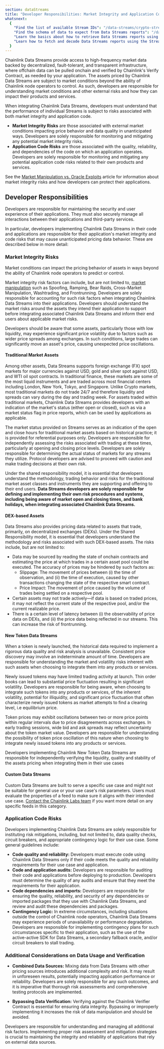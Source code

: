 ```yaml
---
section: dataStreams
title: "Developer Responsibilities: Market Integrity and Application Code Risks"
whatsnext:
  {
    "Find the list of available Stream IDs": "/data-streams/crypto-streams",
    "Find the schema of data to expect from Data Streams reports": "/data-streams/reference/report-schema",
    "Learn the basics about how to retrieve Data Streams reports using the Streams Trade implementation": "/data-streams/getting-started",
    "Learn how to fetch and decode Data Streams reports using the Streams Direct API": "/data-streams/tutorials/streams-direct/streams-direct-api",
  }
---
```



<DataStreams section="dsNotes" />

Chainlink Data Streams provide access to high-frequency market data backed by decentralized, fault-tolerant, and transparent infrastructure, where offchain data can be pulled onchain and verified by Chainlink's Verify Contract, as needed by your application. The assets priced by Chainlink Data Streams are subject to market conditions beyond the ability of Chainlink node operators to control. As such, developers are responsible for understanding market conditions and other external risks and how they can impact their products and services.

When integrating Chainlink Data Streams, developers must understand that the performance of individual Streams is subject to risks associated with both market integrity and application code.

- **Market Integrity Risks** are those associated with external market conditions impacting price behavior and data quality in unanticipated ways. Developers are solely responsible for monitoring and mitigating any potential market integrity risks.
- **Application Code Risks** are those associated with the quality, reliability, and dependencies of the code on which an application operates. Developers are solely responsible for monitoring and mitigating any potential application code risks related to their own products and services.

See the [Market Manipulation vs. Oracle Exploits](https://chain.link/education-hub/market-manipulation-vs-oracle-exploits) article for information about market integrity risks and how developers can protect their applications.

## Developer Responsibilities

Developers are responsible for maintaining the security and user experience of their applications. They must also securely manage all interactions between their applications and third-party services.

In particular, developers implementing Chainlink Data Streams in their code and applications are responsible for their application's market integrity and code risks that may cause unanticipated pricing data behavior. These are described below in more detail:

### Market Integrity Risks

Market conditions can impact the pricing behavior of assets in ways beyond the ability of Chainlink node operators to predict or control.

Market integrity risk factors can include, but are not limited to, [market manipulation](https://chain.link/education-hub/market-manipulation-vs-oracle-exploits) such as Spoofing, Ramping, Bear Raids, Cross-Market Manipulation, Washtrading, and Frontrunning. Developers are solely responsible for accounting for such risk factors when integrating Chainlink Data Streams into their applications. Developers should understand the market risks around the assets they intend their application to support before integrating associated Chainlink Data Streams and inform their end users about applicable market risks.

Developers should be aware that some assets, particularly those with low liquidity, may experience significant price volatility due to factors such as wider price spreads among exchanges. In such conditions, large trades can significantly move an asset's price, causing unexpected price oscillations.

#### Traditional Market Assets

Among other assets, Data Streams supports foreign exchange (FX) spot markets for major currencies against USD, gold and silver spot against USD, and WTI oil spot contracts. In traditional finance, these markets are some of the most liquid instruments and are traded across most financial centers including London, New York, Tokyo, and Singapore. Unlike Crypto markets, most traditional markets do not trade 24/7 and therefore liquidity and spreads can vary during the day and trading week. For assets traded within traditional markets, Chainlink Data Streams provides developers with an indication of the market's status (either open or closed), such as via a market status flag in price reports, which can be used by applications as applicable.

The market status provided on Streams serves as an indication of the open and close hours for traditional market assets based on historical practice; it is provided for referential purposes only. Developers are responsible for independently assessing the risks associated with trading at these times, particularly at opening and closing price levels. Developers are solely responsible for determining the actual status of markets for any streams they utilize. Protocol developers are advised to proceed with caution and make trading decisions at their own risk.

Under the shared responsibility model, it is essential that developers understand the methodology, trading behavior and risks for the traditional market asset classes and instruments they are supporting and offering to their end users. **Data Streams developers are solely responsible for defining and implementing their own risk procedures and systems, including being aware of market open and closing times, and bank holidays, when integrating associated Chainlink Data Streams.**

#### DEX-based Assets

Data Streams also provides pricing data related to assets that trade, primarily, on decentralized exchanges (DEXs). Under the Shared Responsibility model, it is essential that developers understand the methodology and risks associated with such DEX-based assets. The risks include, but are not limited to:

- Data may be sourced by reading the state of onchain contracts and estimating the price at which trades in a certain asset pool could be executed. The accuracy of prices may be hindered by such factors as:
  - Slippage: The movement of prices between (i) the time of observation, and (ii) the time of execution, caused by other transactions changing the state of the respective smart contract.
  - Price Impact: The movement of price caused by the volume of trades being settled on a respective pool.
- Certain assets may not trade actively—if data is based on traded prices, it may not reflect the current state of the respective pool, and/or the current realizable price.
- There is a certain level of latency between (i) the observability of price data on DEXs, and (ii) the price data being reflected in our streams. This can increase the risk of frontrunning.

#### New Token Data Streams

When a token is newly launched, the historical data required to implement a rigorous data quality and risk analysis is unavailable. Consistent price discovery may involve an indeterminate amount of time. Developers are responsible for understanding the market and volatility risks inherent with such assets when choosing to integrate them into any products or services.

Newly issued tokens may have limited trading activity at launch. Thin order books can lead to substantial price fluctuation resulting in significant volatility. Developers are responsible for being aware, when choosing to integrate such tokens into any products or services, of the inherent volatility, potential for illiquidity, and significant price fluctuation that often characterize newly issued tokens as market attempts to find a clearing level, i.e equilibrium price.

Token prices may exhibit oscillations between two or more price points within regular intervals due to price disagreements across exchanges. In early trading sessions, wide bid and ask spreads may reflect uncertainty about the token market value. Developers are responsible for understanding the possibility of token price oscillation of this nature when choosing to integrate newly issued tokens into any products or services.

Developers implementing Chainlink New Token Data Streams are responsible for independently verifying the liquidity, quality and stability of the assets pricing when integrating them in their use cases

#### Custom Data Streams

Custom Data Streams are built to serve a specific use case and might not be suitable for general use or your use case's risk parameters. Users must evaluate the properties of a feed to make sure it aligns with their intended use case. [Contact the Chainlink Labs team](https://chain.link/contact?ref_id=DataStreams) if you want more detail on any specific feeds in this category.

### Application Code Risks

Developers implementing Chainlink Data Streams are solely responsible for instituting risk mitigations, including, but not limited to, data quality checks, circuit breakers, and appropriate contingency logic for their use case. Some general guidelines include:

- **Code quality and reliability:** Developers must execute code using Chainlink Data Streams only if their code meets the quality and reliability requirements for their use case and application.
- **Code and application audits:** Developers are responsible for auditing their code and applications before deploying to production. Developers must determine the quality of any audits and ensure that they meet the requirements for their application.
- **Code dependencies and imports:** Developers are responsible for ensuring the quality, reliability, and security of any dependencies or imported packages that they use with Chainlink Data Streams, and review and audit these dependencies and packages.
- **Contingency Logic:** In extreme circumstances, including situations outside the control of Chainlink node operators, Chainlink Data Streams may experience periods of unavailability or performance degradation. Developers are responsible for implementing contingency plans for such circumstances specific to their application, such as the use of the active-active SDK for Data Streams, a secondary fallback oracle, and/or circuit breakers to stall trading.

### Additional Considerations on Data Usage and Verification

- **Combined Data Sources:** Mixing data from Data Streams with other pricing sources introduces additional complexity and risk. It may result in unforeseen results, potentially impacting application performance or reliability. Developers are solely responsible for any such outcomes, and it is imperative that thorough risk assessments and comprehensive testing protocols are implemented.

- **Bypassing Data Verification:** Verifying against the Chainlink Verifier Contract is essential for ensuring data integrity. Bypassing or improperly implementing it increases the risk of data manipulation and should be avoided.

Developers are responsible for understanding and managing all additional risk factors. Implementing proper risk assessment and mitigation strategies is crucial to maintaining the integrity and reliability of applications that rely on external data sources.

